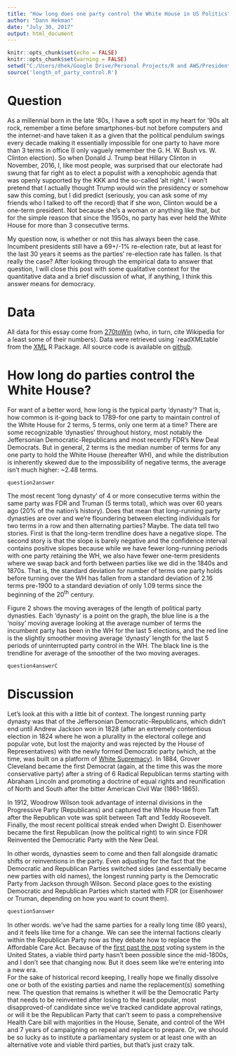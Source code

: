 ```yaml
---
title: "How long does one party control the White House in US Politics"
author: "Dann Hekman"
date: "July 30, 2017"
output: html_document
---
```


```r
knitr::opts_chunk$set(echo = FALSE)
knitr::opts_chunk$set(warning = FALSE)
setwd("C:/Users/dhek/Google Drive/Personal Projects/R and AWS/Presidents")
source('length_of_party_control.R')
```
Question
========

As a millennial born in the late '80s, I have a soft spot in my heart for '90s alt rock, remember a time before smartphones-but not before computers and the internet-and have taken it as a given that the political pendulum swings every decade making it essentially impossible for one party to have more than 3 terms in office (I only vaguely remember the G. H. W. Bush vs. W. Clinton election). So when Donald J. Trump beat Hillary Clinton in November, 2016, I, like most people, was surprised that our electorate had swung that far right as to elect a populist with a xenophobic agenda that was openly supported by the KKK and the so-called 'alt right.' I won't
pretend that I actually thought Trump would win the presidency or
somehow saw this coming, but I did predict (seriously, you can ask some
of my friends who I talked to off the record) that if she won, Clinton
would be a one-term president. Not because she's a woman or anything
like that, but for the simple reason that since the 1950s, no party has
ever held the White House for more than 3 consecutive terms.

My question now, is whether or not this has always been the case.
Incumbent presidents still have a 69+/-1% re-election rate, but at least
for the last 30 years it seems as the parties' re-election rate has
fallen. Is that really the case? After looking through the empirical
data to answer that question, I will close this post with some
qualitative context for the quantitative data and a brief discussion of
what, if anything, I think this answer means for democracy.

Data
====

All data for this essay come from [270toWin](http://www.270towin.com)
(who, in turn, cite Wikipedia for a least some of their numbers). Data
were retrieved using \`readXMLtable\` from the
[XML](https://cran.r-project.org/web/packages/XML/index.html) R Package.
All source code is available on
[github](https://www.github.com/dannhek/presidents).

How long do parties control the White House?
============================================

For want of a better word, how long is the typical party 'dynasty'? That
is, how common is it-going back to 1789-for one party to maintain
control of the White House for 2 terms, 5 terms, only one term at a
time? There are some recognizable 'dynasties' throughout history, most
notably the Jeffersonian Democratic-Republicans and most recently FDR's
New Deal Democrats. But in general, 2 terms is the median number of
terms for any one party to hold the White House (hereafter WH), and
while the distribution is inherently skewed due to the impossibility of
negative terms, the average isn't much higher: ~2.48 terms.

```r
question2answer
```

The most recent 'long dynasty' of 4 or more consecutive terms within the
same party was FDR and Truman (5 terms total), which was over 60 years
ago (20% of the nation's history). Does that mean that long-running
party dynasties are over and we're floundering between electing
individuals for two terms in a row and then alternating parties? Maybe.
The data tell two stories. First is that the long-term trendline does
have a negative slope. The second story is that the slope is barely
negative and the confidence interval contains positive slopes because
while we have fewer long-running periods with one party retaining the
WH, we also have fewer one-term presidents where we swap back and forth
between parties like we did in the 1840s and 1870s. That is, the
standard deviation for number of terms one party holds before turning
over the WH has fallen from a standard deviation of 2.16 terms pre-1900
to a standard deviation of only 1.09 terms since the beginning of the
20<sup>th</sup> century.

Figure 2 shows the moving averages of the length of political party
dynasties. Each 'dynasty' is a point on the graph, the blue line is a
the 'noisy' moving average looking at the average number of terms the
incumbent party has been in the WH for the last 5 elections, and the red
line is the slightly smoother moving average 'dynasty' length for the
last 5 periods of uninterrupted party control in the WH. The black line
is the trendline for average of the smoother of the two moving averages.

```r
question4answerC
```

Discussion
==========

Let's look at this with a little bit of context. The longest running
party dynasty was that of the Jeffersonian Democratic-Republicans, which
didn't end until Andrew Jackson won in 1828 (after an extremely
contentious election in 1824 where he won a plurality in the electoral
college and popular vote, but lost the majority and was rejected by the
House of Representatives) with the newly formed Democratic party (which,
at the time, was built on a platform of [White
Supremacy](https://www.google.com/url?sa=t&rct=j&q=&esrc=s&source=web&cd=1&cad=rja&uact=8&ved=0ahUKEwjV4J7x8LHVAhWL8YMKHWzhDHcQyCkIKjAA&url=https%3A%2F%2Fwww.youtube.com%2Fwatch%3Fv%3DZ6R0NvVr164&usg=AFQjCNGUud3_75myUcj4XaBO5EjYl7-vUQ)).
In 1884, Grover Cleveland became the first Democrat (again, at the time
this was the more conservative party) after a string of 6 Radical
Republican terms starting with Abraham Lincoln and promoting a doctrine
of equal rights and reunification of North and South after the bitter
American Civil War (1861-1865).

In 1912, Woodrow Wilson took advantage of internal divisions in the
Progressive Party (Republicans) and captured the White House from Taft
after the Republican vote was split between Taft and Teddy Roosevelt.
Finally, the most recent political streak ended when Dwight D.
Eisenhower became the first Republican (now the political right) to win
since FDR Reinvented the Democratic Party with the New Deal.

In other words, dynasties seem to come and then fall alongside dramatic
shifts or reinventions in the party. Even adjusting for the fact that
the Democratic and Republican Parties switched sides (and essentially
became new parties with old names), the longest running party is the
Democratic Party from Jackson through Wilson. Second place goes to the
existing Democratic and Republican Parties which started with FDR (or
Eisenhower or Truman, depending on how you want to count them).


```r
question5answer
```

In other words. we've had the same parties for a really long time (80
years), and it feels like time for a change. We can see the internal factions clearly within the Republican Party now as they debate how to replace the Affordable Care Act. Because of the [first past the post
](https://en.wikipedia.org/wiki/First-past-the-post_voting) voting
system in the United States, a viable third party hasn't been possible
since the mid-1800s, and I don't see that changing now. But it does seem
like we're entering into a new era.  
For the sake of historical record keeping, I really hope we finally dissolve one or both of the existing parties and name the replacement(s) something new. The question that remains is whether it will be the Democratic Party that needs to be reinvented after losing to the least popular, most disapproved-of candidate since we've tracked candidate approval ratings, or will it be the Republican Party that can't seem to pass a comprehensive Health Care bill with majorities in the House, Senate, and control of the WH and 7 years of campaigning on repeal and replace to prepare. Or, we should be so lucky as to institute a parliamentary system or at least one with an
alternative vote and viable third parties, but that's just crazy talk.